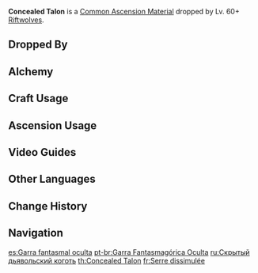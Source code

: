 {{Item Infobox
|id           = 112058
|image        = Item Concealed Talon.png
|type         = Common Ascension Materials
|group        = Concealed Riftwolf Claws
|group2       = Elite Enemy Drops
|invCategory  = Character Development Items
|rarity       = 4
|description  = A sharp nail left behind by one of the Riftwolves.<br />All the marvels in the world must pale before "[[Albedo|Cretaceus]]," the greatest work of them all.
|source1      = Dropped by Lv. 60+ [[Riftwolves]]
|source2      = [[Alchemy]]
}}
'''Concealed Talon''' is a [[Common Ascension Material]] dropped by Lv. 60+ [[Riftwolves]].

==Dropped By==
{{Dropped By|level=60}}

==Alchemy==
{{Recipe
|type = Crafting
|Concealed Unguis = 3
|Mora = 125
|sort = Concealed Unguis,Mora
}}

==Craft Usage==
{{Craft Usage}}

==Ascension Usage==
{{Ascension Usage}}

==Video Guides==
{{EVT
|video1   = https://youtu.be/FQRhAgxbBvo
|caption1 = Farm Guide
}}

==Other Languages==
{{Other Languages
|en      = Concealed Talon
|zhs     = 隐兽鬼爪
|zhs_rm  = Yǐn Shòu Guǐ Zhǎo
|zht     = 隱獸鬼爪
|zht_rm  = Yǐn Shòu Guǐ Zhuǎ
|zh_tl   = 
|ja      = 隠獣の鬼爪
|ja_rm   = Injuu no Kisou{{Assumed}}
|ja_tl   = Devil Claw of a Concealed Beast
|ko      = 맹수의 귀신 발톱
|ko_rm   = Maengsu-ui Gwisin Baltop
|ko_tl   = Fierce Animal's Phantom Claw
|es      = Garra fantasmal oculta
|es_tl   = Ghostly Hidden Claw
|fr      = Serre dissimulée
|fr_tl   = Concealed Talon
|ru      = Скрытый дьявольский коготь
|ru_tl   = Concealed Devilish Claw
|th      = Concealed Talon
|vi      = Vuốt Quỷ Ma Thú
|vi_tl   = 
|de      = Versteckte Monsterkrallen
|de_tl   = Concealed Monster Talon
|id      = Concealed Talon
|pt      = Garra Fantasmagórica Oculta
|pt_tl   = 
}}

==Change History==
{{Change History|2.2}}

==Navigation==
{{Development Item Navbox|type=Common Ascension Materials}}

[[es:Garra fantasmal oculta]]
[[pt-br:Garra Fantasmagórica Oculta]]
[[ru:Скрытый дьявольский коготь]]
[[th:Concealed Talon]]
[[fr:Serre dissimulée]]